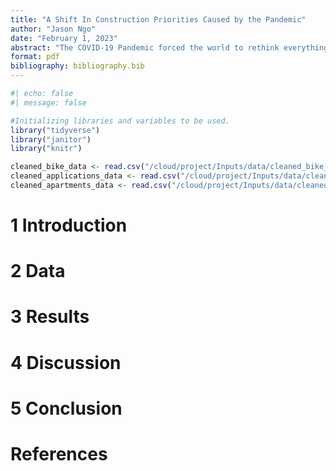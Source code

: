 ```yaml
---
title: "A Shift In Construction Priorities Caused by the Pandemic"
author: "Jason Ngo"
date: "February 1, 2023"
abstract: "The COVID-19 Pandemic forced the world to rethink everything about how people lived their lives as quarantine regulations were brought into play. The city of Toronto had to redo their construction priorities as it's citizens were dealing with the lockdown. This report will analyze the shift in those construction priorities through a comparison of the amount of apartment buildings built from 2015-2022 and the amount of cycling paths built from 2015-2022. What was noted was a staggering drop in completed apartment buildings done during the pandemic and subsequently a rise of cycling paths completed during the pandemic. Another note was the massive decrease in finished cycling paths in 2022. To accomodate their quarantined citizens, the City of Toronto shifted construction focus from apartment buildings to cycling paths; encouraging an activity anyone could safely enjoy in isolation. However the end of the pandemic brought a reversal of the initial priority shift: There was drastically less cycling paths built in 2022 and from the amount of current condominium development applications, the City of Toronto seems to be refocusing on building large-scale housing."
format: pdf
bibliography: bibliography.bib
---
```

```r
#| echo: false
#| message: false

#Initializing libraries and variables to be used.
library("tidyverse")
library("janitor")
library("knitr")

cleaned_bike_data <- read.csv("/cloud/project/Inputs/data/cleaned_bike_data.csv")
cleaned_applications_data <- read.csv("/cloud/project/Inputs/data/cleaned_applications_data.csv")
cleaned_apartments_data <- read.csv("/cloud/project/Inputs/data/cleaned_aptment_data.csv")
```


# 1 Introduction

# 2 Data

# 3 Results

# 4 Discussion

# 5 Conclusion

# References
